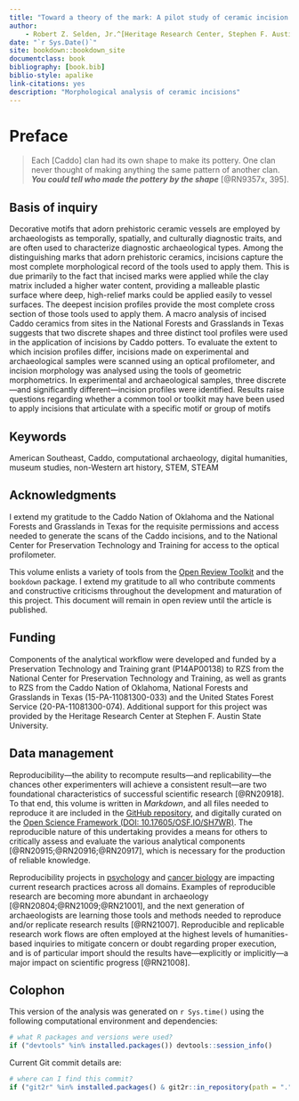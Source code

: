 ```yaml
--- 
title: "Toward a theory of the mark: A pilot study of ceramic incision morphology"
author: 
    - Robert Z. Selden, Jr.^[Heritage Research Center, Stephen F. Austin State University; Department of Biology, Stephen F. Austin State University; and Cultural Heritage Department, Jean Monnet University, zselden@sfasu.edu]
date: "`r Sys.Date()`"
site: bookdown::bookdown_site
documentclass: book
bibliography: [book.bib]
biblio-style: apalike
link-citations: yes
description: "Morphological analysis of ceramic incisions"
---
```


# Preface {-}

>Each [Caddo] clan had its own shape to make its pottery. One clan never thought of making anything the same pattern of another clan. **_You could tell who made the pottery by the shape_** [@RN9357x, 395].

## Basis of inquiry

Decorative motifs that adorn prehistoric ceramic vessels are employed by archaeologists as temporally, spatially, and culturally diagnostic traits, and are often used to characterize diagnostic archaeological types. Among the distinguishing marks that adorn prehistoric ceramics, incisions capture the most complete morphological record of the tools used to apply them. This is due primarily to the fact that incised marks were applied while the clay matrix included a higher water content, providing a malleable plastic surface where deep, high-relief marks could be applied easily to vessel surfaces. The deepest incision profiles provide the most complete cross section of those tools used to apply them. A macro analysis of incised Caddo ceramics from sites in the National Forests and Grasslands in Texas suggests that two discrete shapes and three distinct tool profiles were used in the application of incisions by Caddo potters. To evaluate the extent to which incision profiles differ, incisions made on experimental and archaeological samples were scanned using an optical profilometer, and incision morphology was analysed using the tools of geometric morphometrics. In experimental and archaeological samples, three discrete---and significantly different---incision profiles were identified. Results raise questions regarding whether a common tool or toolkit may have been used to apply incisions that articulate with a specific motif or group of motifs

## Keywords {-}
American Southeast, Caddo, computational archaeology, digital humanities, museum studies, non-Western art history, STEM, STEAM

## Acknowledgments {-}

I extend my gratitude to the Caddo Nation of Oklahoma and the National Forests and Grasslands in Texas for the requisite permissions and access needed to generate the scans of the Caddo incisions, and to the National Center for Preservation Technology and Training for access to the optical profilometer. 

This volume enlists a variety of tools from the [Open Review Toolkit](https://www.openreviewtoolkit.org/) and the `bookdown` package. I extend my gratitude to all who contribute comments and constructive criticisms throughout the development and maturation of this project. This document will remain in open review until the article is published.

## Funding {-}

Components of the analytical workflow were developed and funded by a Preservation Technology and Training grant (P14AP00138) to RZS from the National Center for Preservation Technology and Training, as well as grants to RZS from the Caddo Nation of Oklahoma, National Forests and Grasslands in Texas (15-PA-11081300-033) and the United States Forest Service (20-PA-11081300-074). Additional support for this project was provided by the Heritage Research Center at Stephen F. Austin State University.

## Data management {-}

Reproducibility—the ability to recompute results—and replicability—the chances other experimenters will achieve a consistent result—are two foundational characteristics of successful scientific research [@RN20918]. To that end, this volume is written in _Markdown_, and all files needed to reproduce it are included in the [GitHub repository](https://github.com/aksel-blaise/incision), and digitally curated on the [Open Science Framework (DOI: 10.17605/OSF.IO/SH7WR)](https://osf.io/sh7wr/). The reproducible nature of this undertaking provides a means for others to critically assess and evaluate the various analytical components [@RN20915;@RN20916;@RN20917], which is necessary for the production of reliable knowledge.

Reproducibility projects in [psychology](https://osf.io/ezcuj/) and [cancer biology](https://www.cos.io/rpcb) are impacting current research practices across all domains. Examples of reproducible research are becoming more abundant in archaeology [@RN20804;@RN21009;@RN21001], and the next generation of archaeologists are learning those tools and methods needed to reproduce and/or replicate research results [@RN21007]. Reproducible and replicable research work flows are often employed at the highest levels of humanities-based inquiries to mitigate concern or doubt regarding proper execution, and is of particular import should the results have—explicitly or implicitly—a major impact on scientific progress [@RN21008].

## Colophon {-}

This version of the analysis was generated on `r Sys.time()` using the following computational environment and dependencies: 

```r
# what R packages and versions were used?
if ("devtools" %in% installed.packages()) devtools::session_info()
```

Current Git commit details are:

```r
# where can I find this commit? 
if ("git2r" %in% installed.packages() & git2r::in_repository(path = ".")) git2r::repository(here::here())  
```
